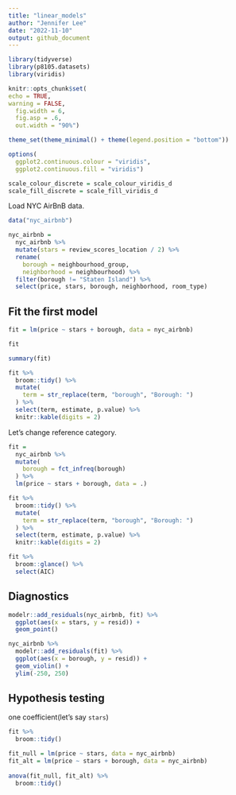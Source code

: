 ```yaml
---
title: "linear_models"
author: "Jennifer Lee"
date: "2022-11-10"
output: github_document
---
```


```r
library(tidyverse)
library(p8105.datasets)
library(viridis)

knitr::opts_chunk$set(
echo = TRUE,
warning = FALSE,
  fig.width = 6,
  fig.asp = .6,
  out.width = "90%")

theme_set(theme_minimal() + theme(legend.position = "bottom"))

options(
  ggplot2.continuous.colour = "viridis",
  ggplot2.continuous.fill = "viridis")

scale_colour_discrete = scale_colour_viridis_d
scale_fill_discrete = scale_fill_viridis_d
```


Load NYC AirBnB data.
```r
data("nyc_airbnb")

nyc_airbnb = 
  nyc_airbnb %>% 
  mutate(stars = review_scores_location / 2) %>% 
  rename(
    borough = neighbourhood_group,
    neighborhood = neighbourhood) %>% 
  filter(borough != "Staten Island") %>% 
  select(price, stars, borough, neighborhood, room_type)
```

## Fit the first model
```r
fit = lm(price ~ stars + borough, data = nyc_airbnb)

fit

summary(fit)

fit %>%
  broom::tidy() %>%
  mutate(
    term = str_replace(term, "borough", "Borough: ")
  ) %>%
  select(term, estimate, p.value) %>%
  knitr::kable(digits = 2)
```

Let's change reference category.
```r
fit = 
  nyc_airbnb %>%
  mutate(
    borough = fct_infreq(borough)
  ) %>%
  lm(price ~ stars + borough, data = .)

fit %>%
  broom::tidy() %>%
  mutate(
    term = str_replace(term, "borough", "Borough: ")
  ) %>%
  select(term, estimate, p.value) %>%
  knitr::kable(digits = 2)

fit %>%
  broom::glance() %>%
  select(AIC)
```

## Diagnostics

```r
modelr::add_residuals(nyc_airbnb, fit) %>%
  ggplot(aes(x = stars, y = resid)) +
  geom_point()

nyc_airbnb %>%
  modelr::add_residuals(fit) %>%
  ggplot(aes(x = borough, y = resid)) +
  geom_violin() +
  ylim(-250, 250)
```

## Hypothesis testing

one coefficient(let's say `stars`)
```r
fit %>%
  broom::tidy()
```

```r
fit_null = lm(price ~ stars, data = nyc_airbnb)
fit_alt = lm(price ~ stars + borough, data = nyc_airbnb)
 
anova(fit_null, fit_alt) %>%
  broom::tidy()
```

